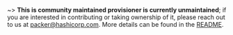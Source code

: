 ~> **This is community maintained provisioner is currently unmaintained**; if you are interested in contributing or taking ownership of it, please reach out to us at [packer@hashicorp.com](mailto://packer@hashicorp.com). More details can be found in the [README](https://github.com/Bourne-ID/packer/blob/master/README.md#unmaintained-plugins).
